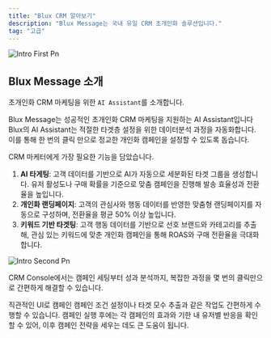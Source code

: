 ```yaml
---
title: "Blux CRM 알아보기"
description: "Blux Message는 국내 유일 CRM 초개인화 솔루션입니다."
tag: "고급"
---
```


![Intro First Pn](/images/intro_first.png)

## Blux Message 소개

초개인화 CRM 마케팅을 위한 `AI Assistant`를 소개합니다.

Blux Message는 성공적인 초개인화 CRM 마케팅을 지원하는 AI Assistant입니다 Blux의 AI Assistant는 적절한 타겟층 설정을 위한 데이터분석 과정을 자동화합니다. 이를 통해 한 번의 클릭 만으로 정교한 개인화 캠페인을 설정할 수 있도록 돕습니다.

CRM 마케터에게 가장 필요한 기능을 담았습니다.

1. **AI 타게팅**: 고객 데이터를 기반으로 AI가 자동으로 세분화된 타겟 그룹을 생성합니다. 유저 활성도나 구매 확률을 기준으로 맞춤 캠페인을 진행해 발송 효율성과 전환율을 높입니다.
2. **개인화 랜딩페이지**: 고객의 관심사와 행동 데이터를 반영한 맞춤형 랜딩페이지를 자동으로 구성하며, 전환율을 평균 50% 이상 높입니다.
3. **키워드 기반 타겟팅**: 고객 행동 데이터를 기반으로 선호 브랜드와 카테고리를 추출해, 관심 있는 키워드에 맞춘 개인화 캠페인을 통해 ROAS와 구매 전환율을 극대화합니다.

![Intro Second Pn](/images/intro_second.png)

CRM Console에서는 캠페인 세팅부터 성과 분석까지, 복잡한 과정을 몇 번의 클릭만으로 간편하게 해결할 수 있습니다.

직관적인 UI로 캠페인 캠페인 조건 설정이나 타겟 모수 추출과 같은 작업도 간편하게 수행할 수 있습니다. 캠페인 실행 후에는 각 캠페인의 효과와 기한 내 유저별 반응을 확인할 수 있어, 이후 캠페인 전략을 세우는 데도 큰 도움이 됩니다.
